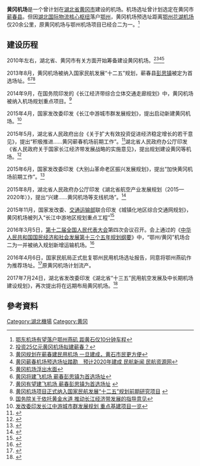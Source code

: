 {{Hubei Future infrastructure}}
{{命名}}
{{Infobox Airport |
 airport_name = 黄冈机场 |
 photo = |
 type = 民用 |
 run by =  |
 city = [[湖北|湖北]][[黄冈市|黄冈市]]、[[黄石市|黄石市]]、[[鄂州市|鄂州市]] |
 opened = |
 elevation = | 
 distance_to_city =  | 
 IATA         =  |
 ICAO         = |
 coordinates = |
 runway1_heading = |
 runway1_feet = |
 runway1_meter = |
 runway1_surface = |
}}


'''黄冈机场'''是一个曾计划在[[湖北省|湖北省]][[黄冈市|黄冈市]]建设的机场。机场选址曾计划选定在黄冈市[[蕲春县|蕲春县]]。但因[[鄂州花湖机场|湖北国际物流核心枢纽]]落户[[鄂州|鄂州]]，黄冈机场预选址距离[[鄂州花湖机场|鄂州花湖机场]]仅20余公里，原黄冈机场与鄂州机场项目已经合二为一。<ref>[http://hb.qq.com/a/20150930/015009.htm 鄂东机场有望落户鄂州燕矶 距黄石仅10分钟车程]</ref>

==建设历程==
2010年左右，湖北省、黄冈市有关方面开始筹备建设黄冈机场。<ref>[http://www.changjiangtimes.com/2011/01/310677.html 投资25亿元黄冈机场拟建蕲春？]</ref><ref>[http://www.hsdcw.com/html/2011-1-11/322158.htm 黄冈规划在蕲春建民用机场 一旦建成，黄石市民更方便]</ref><ref>[http://ygxy.cafuc.edu.cn/show.aspx?id=10105&cid=6 黄冈蕲春机场预选场址踏勘　预计2020年建成 民航新闻 民航资源网]{{dead link|date=2018年5月 |bot=InternetArchiveBot |fix-attempted=yes }}</ref><ref>[http://hbrb.cnhubei.com/html/hbrb/20110827/hbrb1484206.html 黄冈机场浮出水面]{{dead link|date=2018年5月 |bot=InternetArchiveBot |fix-attempted=yes }}</ref>

2013年8月，黄冈机场被纳入国家民航发展“十二五”规划，蕲春县[[彭思镇|彭思镇]]被定为首选场址。<ref>[http://news.cnhubei.com/xw/hb/hg/201311/t2762978.shtml 黄冈将建飞机场 蕲春彭思镇为首选场址]</ref><ref>[http://www.hb.xinhuanet.com/2013-11/18/c_118182803.htm 黄冈有望建飞机场 蕲春彭思镇为首选场址] {{webarchive|url=https://web.archive.org/web/20150924025339/http://www.hb.xinhuanet.com/2013-11/18/c_118182803.htm |date=2015-09-24 }}</ref><ref>[http://www.hgsfgw.gov.cn/gzdt/yaowen/2013-11-13/1902.html 黄冈机场项目正式纳入国家民航发展“十二五”规划前期研究项目] {{Wayback|url=http://www.hgsfgw.gov.cn/gzdt/yaowen/2013-11-13/1902.html |date=20150416115311 }}</ref>

2014年9月，在国务院印发的《长江经济带综合立体交通走廊规划》中，黄冈机场被纳入机场规划重点项目。<ref>[http://www.gov.cn/zhengce/content/2014-09/25/content_9092.htm 国务院关于依托黄金水道 推动长江经济带发展的指导意见]</ref>

2015年4月，国家发改委印发《长江中游城市群发展规划》，提出启动新建黄冈机场。<ref>[http://finance.sina.com.cn/china/dfjj/20150416/102221970245.shtml 发改委印发长江中游城市群发展规划 重点基建项目一览]</ref>

2015年5月，湖北省人民政府出台《关于扩大有效投资促进经济稳定增长的若干意见》，提出“积极推进……黄冈蕲春机场前期工作”。<ref>{{Cite web |url=http://gkml.hubei.gov.cn/auto5472/auto5473/201505/t20150513_654229.html |title=省人民政府关于扩大有效投资促进经济稳定增长的若干意见 |access-date=2015-06-01 |archive-url=https://web.archive.org/web/20151001152713/http://gkml.hubei.gov.cn/auto5472/auto5473/201505/t20150513_654229.html |archive-date=2015-10-01 |dead-url=yes }}</ref>湖北省人民政府办公厅印发《省人民政府关于国家长江经济带发展战略的实施意见》，提出规划建设黄冈等机场。<ref>{{Cite web |url=http://gkml.hubei.gov.cn/auto5472/auto5473/201506/t20150619_675777.html |title=省人民政府关于国家长江经济带发展战略的实施意见 |access-date=2015-06-22 |archive-url=https://web.archive.org/web/20151001123445/http://gkml.hubei.gov.cn/auto5472/auto5473/201506/t20150619_675777.html |archive-date=2015-10-01 |dead-url=yes }}</ref>

2015年6月，国家发改委印发《大别山革命老区振兴发展规划》，提出“加快黄冈机场前期工作”。<ref>{{Cite web |url=http://www.sdpc.gov.cn/zcfb/zcfbtz/201506/W020150618389577859551.pdf |title=大别山革命老区振兴发展规划 |access-date=2015-07-07 |archive-url=https://web.archive.org/web/20150707093654/http://www.sdpc.gov.cn/zcfb/zcfbtz/201506/W020150618389577859551.pdf |archive-date=2015-07-07 |dead-url=yes }}</ref>

2015年8月，湖北省人民政府办公厅印发《湖北省航空产业发展规划（2015—2020年）》，提出“兴建……黄冈机场等支线机场”。<ref>{{Cite web |url=http://gkml.hubei.gov.cn/auto5472/auto5473/201509/t20150902_713346.html |title=省人民政府办公厅关于印发湖北省航空产业发展规划（2015-2020年）的通知 |access-date=2015-09-11 |archive-url=https://web.archive.org/web/20150919230646/http://gkml.hubei.gov.cn/auto5472/auto5473/201509/t20150902_713346.html |archive-date=2015-09-19 |dead-url=yes }}</ref>

2015年11月，国家发改委、[[中华人民共和国交通运输部|交通运输部]]联合印发《城镇化地区综合交通网规划》，黄冈机场被列入“长江中游地区规划重点工程”<ref>{{Cite web |url=http://www.sdpc.gov.cn/zcfb/zcfbghwb/201512/W020151209607858201884.pdf |title=《城镇化地区综合交通网规划》全文 |access-date=2015-12-10 |archive-url=https://web.archive.org/web/20151211092947/http://www.sdpc.gov.cn/zcfb/zcfbghwb/201512/W020151209607858201884.pdf |archive-date=2015-12-11 |dead-url=yes }}</ref>

2016年3月5日，[[第十二届全国人民代表大会|第十二届全国人民代表大会]]第四次会议召开。会上通过的《[[十三五规划|中华人民共和国国民经济和社会发展第十三个五年规划纲要]]》中，“鄂州/黄冈”机场合二为一并被纳入规划新增运输机场。<ref>{{Cite web |url=http://news.xinhuanet.com/photo/2016-03/17/c_128809290.htm |title=民用运输机场规划布局示意图（2030年） |accessdate=2016-04-21 |archive-date=2016-03-17 |archive-url=https://web.archive.org/web/20160317154336/http://news.xinhuanet.com/photo/2016-03/17/c_128809290.htm |dead-url=no }}</ref>

2016年4月6日，国家民航局正式批复鄂州民用机场选址报告，同意将鄂州燕矶作为推荐场址。<ref>{{Cite web |url=http://jtyss.ndrc.gov.cn/dffz/201604/t20160419_798509.html |title=鄂州民用机场场址获批 湖北国际物流核心枢纽项目迈出关键一步 |access-date=2016-04-21 |archive-url=https://web.archive.org/web/20160507225827/http://jtyss.ndrc.gov.cn/dffz/201604/t20160419_798509.html |archive-date=2016-05-07 |dead-url=yes }}</ref>原黄冈机场计划流产。

2017年7月24日，湖北省发改委印发《湖北省“十三五”民用航空发展及中长期机场建设规划》，再次提出将在远期布局黄冈机场。<ref>{{Cite web |url=http://www.hbfgw.gov.cn/xw/tzgg_3465/gg/wbwj/201708/t20170803_118582.shtml |title=省发展改革委关于印发湖北省“十三五”民航发展规划的通知 |access-date=2017-08-16 |archive-url=https://web.archive.org/web/20170816152216/http://www.hbfgw.gov.cn/xw/tzgg_3465/gg/wbwj/201708/t20170803_118582.shtml |archive-date=2017-08-16 |dead-url=yes }}</ref>


==參考資料==
{{reflist}}

{{湖北民用机场}}
{{中华人民共和国机场}}

[[Category:湖北機場|Category:湖北機場]]
[[Category:黄冈|Category:黄冈]]